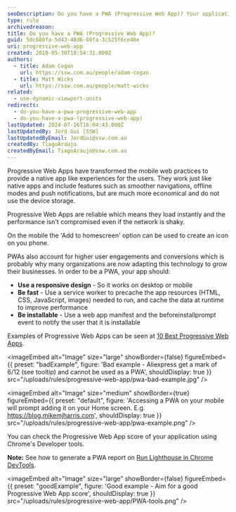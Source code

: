```yaml
---
seoDescription: Do you have a PWA (Progressive Web App)? Your application should use a responsive design, be fast with service worker precaching and caching, and be installable with a web app manifest to notify users.
type: rule
archivedreason:
title: Do you have a PWA (Progressive Web App)?
guid: 5dc680fa-5d43-48d6-88fa-3c525f6ce48e
uri: progressive-web-app
created: 2019-05-30T18:54:31.000Z
authors:
  - title: Adam Cogan
    url: https://ssw.com.au/people/adam-cogan
  - title: Matt Wicks
    url: https://ssw.com.au/people/matt-wicks
related:
  - use-dynamic-viewport-units
redirects:
  - do-you-have-a-pwa-progressive-web-app
  - do-you-have-a-pwa-(progressive-web-app)
lastUpdated: 2024-07-16T16:04:43.000Z
lastUpdatedBy: Jord Gui [SSW]
lastUpdatedByEmail: JordGui@ssw.com.au
createdBy: TiagoAraujo
createdByEmail: TiagoAraujo@ssw.com.au
---
```


Progressive Web Apps have transformed the mobile web practices to provide a native app like experiences for the users. They work just like native apps and include features such as smoother navigations, offline modes and push notifications, but are much more economical and do not use the device storage.

Progressive Web Apps are reliable which means they load instantly and the performance isn't compromised even if the network is shaky.

On the mobile the 'Add to homescreen' option can be used to create an icon on you phone.

PWAs also account for higher user engagements and conversions which is probably why many organizations are now adapting this technology to grow their businesses.
In order to be a PWA, your app should:

- **Use a responsive design** - So it works on desktop or mobile
- **Be fast** - Use a service worker to precache the app resources (HTML, CSS, JavaScript, images) needed to run, and cache the data at runtime to improve performance
- **Be installable** - Use a web app manifest and the beforeinstallprompt event to notify the user that it is installable

Examples of Progressive Web Apps can be seen at [10 Best Progressive Web Apps](https://mofluid.com/blog/10-best-progressive-web-apps).

<imageEmbed
  alt="Image"
  size="large"
  showBorder={false}
  figureEmbed={{
    preset: "badExample",
    figure: 'Bad example - Aliexpress get a mark of 6/12 (see tooltip) and cannot be used as a PWA',
    shouldDisplay: true
  }}
  src="/uploads/rules/progressive-web-app/pwa-bad-example.jpg"
/>

<imageEmbed
  alt="Image"
  size="medium"
  showBorder={true}
  figureEmbed={{
    preset: "default",
    figure: 'Accessing a PWA on your mobile will prompt adding it on your Home screen. E.g. https://blog.mikemjharris.com',
    shouldDisplay: true
  }}
  src="/uploads/rules/progressive-web-app/pwa-example.png"
/>

You can check the Progressive Web App score of your application using Chrome's Developer tools.

**Note:** See how to generate a PWA report on [Run Lighthouse in Chrome DevTools](https://developers.google.com/web/tools/lighthouse/#devtools).

<imageEmbed
  alt="Image"
  size="large"
  showBorder={false}
  figureEmbed={{
    preset: "goodExample",
    figure: 'Good example - Aim for a good Progressive Web App score',
    shouldDisplay: true
  }}
  src="/uploads/rules/progressive-web-app/PWA-tools.png"
/>
